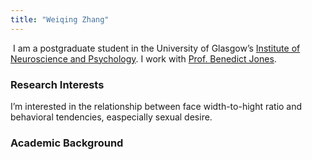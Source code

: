 ```yaml
---
title: "Weiqing Zhang"
---
```


![]()
I am a postgraduate student in the University of Glasgow's
[Institute of Neuroscience and Psychology](http://www.gla.ac.uk/researchinstitutes/neurosciencepsychology/).
I work with [Prof. Benedict Jones](https://www.gla.ac.uk/researchinstitutes/neurosciencepsychology/staff/benjones).

### Research Interests

I'm interested in the relationship between face width-to-hight ratio and behavioral tendencies, easpecially sexual desire.

### Academic Background

